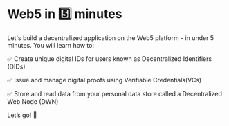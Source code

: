 # Web5 in 5️⃣ minutes

Let's build a decentralized application on the Web5 platform - in under 5 minutes. You will learn how to:

✅ Create unique digital IDs for users known as Decentralized Identifiers (DIDs)

✅ Issue and manage digital proofs using Verifiable Credentials(VCs)

✅ Store and read data from your personal data store called a Decentralized Web Node (DWN)

Let’s go! 🚀
